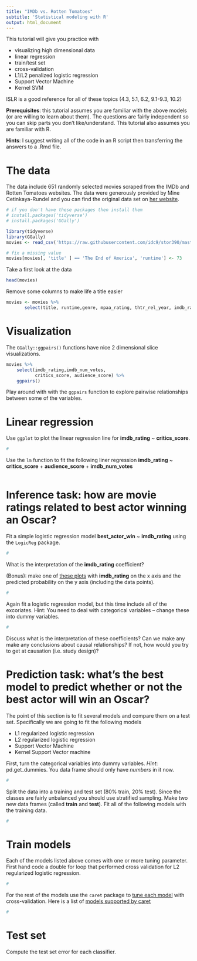 ```yaml
---
title: "IMDb vs. Rotten Tomatoes"
subtitle: 'Statistical modeling with R'
output: html_document
---
```



This tutorial will give you practice with

- visualizing high dimensional data
- linear regression
- train/test set
- cross-validation
- L1/L2 penalized logistic regression
- Support Vector Machine
- Kernel SVM

ISLR is a good reference for all of these topics (4.3, 5.1, 6.2, 9.1-9.3, 10.2)


**Prerequisites**: this tutorial assumes you are familiar with the above models (or are willing to learn about them). The questions are fairly independent so you can skip parts you don't like/understand. This tutorial also assumes you are familiar with R.

**Hints**: I suggest writing all of the code in an R script then transferring the answers to a .Rmd file.



# **The data**

The data include 651 randomly selected movies scraped from the IMDb and Rotten Tomatoes websites. The data were generously provided by Mine Cetinkaya-Rundel and you can find the original data set on [her website](http://www2.stat.duke.edu/~mc301/data/movies.html).



```r
# if you don't have these packages then install them
# install.packages('tidyverse')
# install.packages('GGally')

library(tidyverse)
library(GGally)
movies <- read_csv('https://raw.githubusercontent.com/idc9/stor390/master/data/movies.csv')

# fix a missing value
movies[movies[, 'title' ] == 'The End of America', 'runtime'] <- 73
```

Take a first look at the data
```r
head(movies)
```

Remove some columns to make life a title easier
```r
movies <- movies %>% 
       select(title, runtime,genre, mpaa_rating, thtr_rel_year, imdb_rating, imdb_num_votes, critics_score, audience_score, best_pic_win, best_actor_win)
```



# Visualization


The `GGally::ggpairs()` functions have nice 2 dimensional slice visualizations.
```r
movies %>%
    select(imdb_rating,imdb_num_votes,
           critics_score, audience_score) %>% 
    ggpairs()
```

Play around with with the `ggpairs` function to explore pairwise relationships between some of the variables.



# Linear regression

Use `ggplot` to plot the linear regression line for **imdb_rating** ~ **critics_score**.

```r
#
```


Use the `lm` function to fit the following liner regression **imdb_rating** ~ **critics_score** + **audience_score** + **imdb_num_votes**

```r


```


# **Inference task**: how are movie ratings related to best actor winning an Oscar?

Fit a simple logistic regression model **best_actor_win** ~ **imdb_rating** using the `LogicReg` package.


```r
#
```


What is the interpretation of the **imdb_rating** coefficient? 

(Bonus): make one of [these plots](http://www.cookbook-r.com/Statistical_analysis/Logistic_regression/) with **imdb_rating** on the x axis and the predicted probability on the y axis (including the data points).

```r
#
```

Again fit a logistic regression model, but this time include all of the excoriates. Hint: You need to deal with categorical variables -- change these into dummy variables.


```r
#
```

Discuss what is the interpretation of these coefficients? Can we make any make any conclusions about causal relationships? If not, how would you try to get at causation (i.e. study design)?


# **Prediction task**: what's the best model to predict whether or not the best actor will win an Oscar?

The point of this section is to fit several models and compare them on a test set. Specifically we are going to fit the following models

- L1 regularized logistic regression
- L2 regularized logistic regression
- Support Vector Machine
- Kernel Support Vector machine


First, turn the categorical variables into dummy variables. *Hint*: pd.get_dummies. You data frame should only have *numbers* in it now.

```r
#
```


Split the data into a training and test set (80% train, 20% test). Since the classes are fairly unbalanced you should use stratified sampling. Make two new data frames (called **train** and **test**). Fit all of the following models with the training data.

```r
#
```

# Train models

Each of the models listed above comes with one or more tuning parameter. First hand code a double for loop that performed cross validation for L2 regularized logistic regression.


```r
#
```


For the rest of the models use the `caret` package to [tune each model](http://topepo.github.io/caret/train-models-by-tag.html) with cross-validation. Here is a list of [models supported by caret](http://topepo.github.io/caret/train-models-by-tag.html)



```r
#
```

# Test set

Compute the test set error for each classifier.






